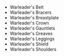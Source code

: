 - <WowHeadItem id="14864">Warleader's Belt</WowHeadItem>
- <WowHeadItem id="14869">Warleader's Bracers</WowHeadItem>
- <WowHeadItem id="14862">Warleader's Breastplate</WowHeadItem>
- <WowHeadItem id="14866">Warleader's Crown</WowHeadItem>
- <WowHeadItem id="14863">Warleader's Gauntlets</WowHeadItem>
- <WowHeadItem id="14865">Warleader's Greaves</WowHeadItem>
- <WowHeadItem id="14867">Warleader's Leggings</WowHeadItem>
- <WowHeadItem id="15991">Warleader's Shield</WowHeadItem>
- <WowHeadItem id="14868">Warleader's Shoulders</WowHeadItem>